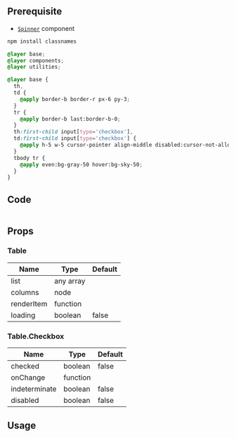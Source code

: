 ## Prerequisite

- [`Spinner`](/docs/components/Spinner) component

```bash npm2yarn
npm install classnames
```

```css title="root file style.css"
@layer base;
@layer components;
@layer utilities;

@layer base {
  th,
  td {
    @apply border-b border-r px-6 py-3;
  }
  tr {
    @apply border-b last:border-b-0;
  }
  th:first-child input[type='checkbox'],
  td:first-child input[type='checkbox'] {
    @apply h-5 w-5 cursor-pointer align-middle disabled:cursor-not-allowed;
  }
  tbody tr {
    @apply even:bg-gray-50 hover:bg-sky-50;
  }
}
```

## Code

```tsx title="containers/Table/index.tsx"

```

## Props

### Table

| Name                  | Type      | Default |
| --------------------- | --------- | ------- |
| list<Required/>       | any array |         |
| columns<Required/>    | node      |         |
| renderItem<Required/> | function  |         |
| loading               | boolean   | false   |

### Table.Checkbox

| Name                | Type     | Default |
| ------------------- | -------- | ------- |
| checked<Required/>  | boolean  | false   |
| onChange<Required/> | function |         |
| indeterminate       | boolean  | false   |
| disabled            | boolean  | false   |

## Usage
